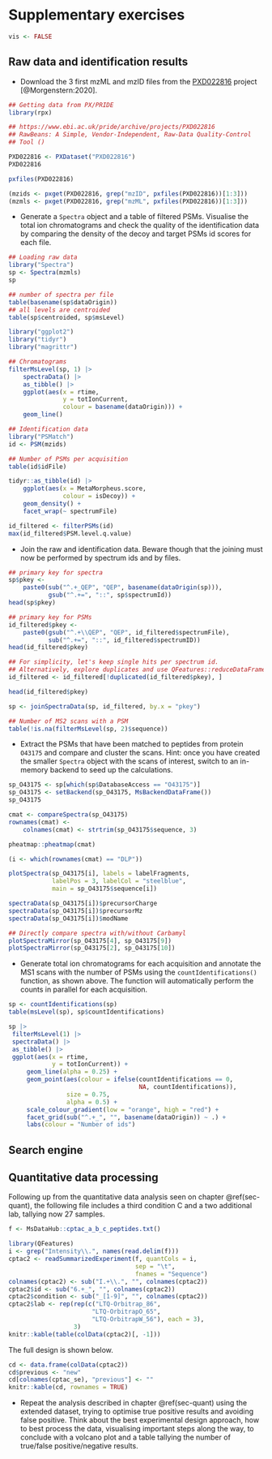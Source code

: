 # Supplementary exercises {#sec-ex}

```r
vis <- FALSE
```

## Raw data and identification results


- Download the 3 first mzML and mzID files from the
  [PXD022816](https://www.ebi.ac.uk/pride/archive/projects/PXD022816)
  project [@Morgenstern:2020].


```r
## Getting data from PX/PRIDE
library(rpx)

## https://www.ebi.ac.uk/pride/archive/projects/PXD022816
## RawBeans: A Simple, Vendor-Independent, Raw-Data Quality-Control
## Tool ()

PXD022816 <- PXDataset("PXD022816")
PXD022816

pxfiles(PXD022816)

(mzids <- pxget(PXD022816, grep("mzID", pxfiles(PXD022816))[1:3]))
(mzmls <- pxget(PXD022816, grep("mzML", pxfiles(PXD022816))[1:3]))
```


- Generate a `Spectra` object and a table of filtered PSMs. Visualise
  the total ion chromatograms and check the quality of the
  identification data by comparing the density of the decoy and target
  PSMs id scores for each file.

```r
## Loading raw data
library("Spectra")
sp <- Spectra(mzmls)
sp

## number of spectra per file
table(basename(sp$dataOrigin))
## all levels are centroided
table(sp$centroided, sp$msLevel)
```

```r
library("ggplot2")
library("tidyr")
library("magrittr")

## Chromatograms
filterMsLevel(sp, 1) |>
    spectraData() |>
    as_tibble() |>
    ggplot(aes(x = rtime,
               y = totIonCurrent,
               colour = basename(dataOrigin))) +
    geom_line()
```

```r
## Identification data
library("PSMatch")
id <- PSM(mzids)

## Number of PSMs per acquisition
table(id$idFile)

tidyr::as_tibble(id) |>
    ggplot(aes(x = MetaMorpheus.score,
               colour = isDecoy)) +
    geom_density() +
    facet_wrap(~ spectrumFile)
```

```r
id_filtered <- filterPSMs(id)
max(id_filtered$PSM.level.q.value)
```



- Join the raw and identification data. Beware though that the joining
  must now be performed by spectrum ids and by files.

```r
## primary key for spectra
sp$pkey <-
    paste0(sub("^.+_QEP", "QEP", basename(dataOrigin(sp))),
           gsub("^.+=", "::", sp$spectrumId))
head(sp$pkey)

## primary key for PSMs
id_filtered$pkey <-
    paste0(gsub("^.+\\QEP", "QEP", id_filtered$spectrumFile),
           sub("^.+=", "::", id_filtered$spectrumID))
head(id_filtered$pkey)

## For simplicity, let's keep single hits per spectrum id.
## Alternatively, explore duplicates and use QFeatures::reduceDataFrame
id_filtered <- id_filtered[!duplicated(id_filtered$pkey), ]

head(id_filtered$pkey)

sp <- joinSpectraData(sp, id_filtered, by.x = "pkey")

## Number of MS2 scans with a PSM
table(!is.na(filterMsLevel(sp, 2)$sequence))
```

- Extract the PSMs that have been matched to peptides from protein
  `O43175` and compare and cluster the scans. Hint: once you have
  created the smaller `Spectra` object with the scans of interest,
  switch to an in-memory backend to seed up the calculations.


```r
sp_O43175 <- sp[which(sp$DatabaseAccess == "O43175")]
sp_O43175 <- setBackend(sp_O43175, MsBackendDataFrame())
sp_O43175

cmat <- compareSpectra(sp_O43175)
rownames(cmat) <-
    colnames(cmat) <- strtrim(sp_O43175$sequence, 3)

pheatmap::pheatmap(cmat)

(i <- which(rownames(cmat) == "DLP"))

plotSpectra(sp_O43175[i], labels = labelFragments,
            labelPos = 3, labelCol = "steelblue",
            main = sp_O43175$sequence[i])

spectraData(sp_O43175[i])$precursorCharge
spectraData(sp_O43175[i])$precursorMz
spectraData(sp_O43175[i])$modName
```

```r
## Directly compare spectra with/without Carbamyl
plotSpectraMirror(sp_O43175[4], sp_O43175[9])
plotSpectraMirror(sp_O43175[2], sp_O43175[10])
```


- Generate total ion chromatograms for each acquisition and annotate
  the MS1 scans with the number of PSMs using the
  `countIdentifications()` function, as shown above. The function will
  automatically perform the counts in parallel for each acquisition.

```r
sp <- countIdentifications(sp)
table(msLevel(sp), sp$countIdentifications)
```

```r
sp |>
 filterMsLevel(1) |>
 spectraData() |>
 as_tibble() |>
 ggplot(aes(x = rtime,
            y = totIonCurrent)) +
     geom_line(alpha = 0.25) +
     geom_point(aes(colour = ifelse(countIdentifications == 0,
                                    NA, countIdentifications)),
                size = 0.75,
                alpha = 0.5) +
     scale_colour_gradient(low = "orange", high = "red") +
     facet_grid(sub("^.+_", "", basename(dataOrigin)) ~ .) +
     labs(colour = "Number of ids")
```

## Search engine

## Quantitative data processing

Following up from the quantitative data analysis seen on chapter
\@ref(sec-quant), the following file includes a third condition C and
a two additional lab, tallying now 27 samples.


```r
f <- MsDataHub::cptac_a_b_c_peptides.txt()
```

```r
library(QFeatures)
i <- grep("Intensity\\.", names(read.delim(f)))
cptac2 <- readSummarizedExperiment(f, quantCols = i,
                                   sep = "\t",
                                   fnames = "Sequence")
colnames(cptac2) <- sub("I.+\\.", "", colnames(cptac2))
cptac2$id <- sub("6.+_", "", colnames(cptac2))
cptac2$condition <- sub("_[1-9]", "", colnames(cptac2))
cptac2$lab <- rep(rep(c("LTQ-Orbitrap_86",
                       "LTQ-OrbitrapO_65",
                       "LTQ-OrbitrapW_56"), each = 3),
                  3)
knitr::kable(table(colData(cptac2)[, -1]))
```

The full design is shown below.

```r
cd <- data.frame(colData(cptac2))
cd$previous <- "new"
cd[colnames(cptac_se), "previous"] <- ""
knitr::kable(cd, rownames = TRUE)
```

- Repeat the analysis described in chapter \@ref(sec-quant) using the
  extended dataset, trying to optimise true positive results and
  avoiding false positive. Think about the best experimental design
  approach, how to best process the data, visualising important steps
  along the way, to conclude with a volcano plot and a table tallying
  the number of true/false positive/negative results.